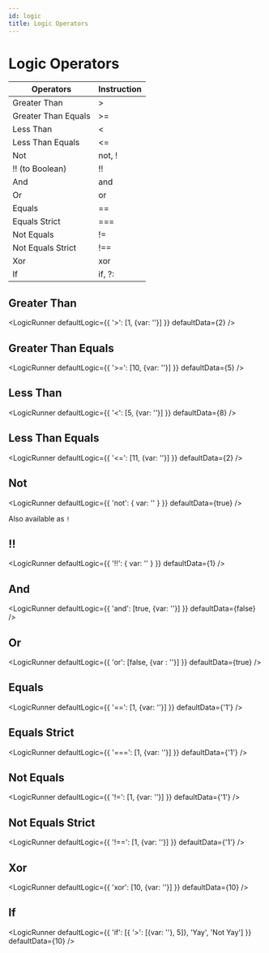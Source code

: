 ```yaml
---
id: logic
title: Logic Operators
---
```



<h1>Logic Operators</h1>

Operators | Instruction 
-- | -- 
Greater Than | >
Greater Than Equals  | >=
Less Than | &lt;
Less Than Equals | &lt;=
Not | not, !
!! (to Boolean) | !!
And | and
Or | or
Equals | ==
Equals Strict | ===
Not Equals | !=
Not Equals Strict | !==
Xor | xor
If | if, ?:

## Greater Than


<LogicRunner defaultLogic={{
    '>': [1, {var: ''}]
}} defaultData={2} />


## Greater Than Equals


<LogicRunner defaultLogic={{
    '>=': [10, {var: ''}]
}} defaultData={5} />


## Less Than

<LogicRunner defaultLogic={{
    '<': [5, {var: ''}]
}} defaultData={8} />


## Less Than Equals

<LogicRunner defaultLogic={{
    '<=': [11, {var: ''}]
}} defaultData={2} />


## Not

<LogicRunner defaultLogic={{
    'not': { var: '' }
}} defaultData={true} />

Also available as `!`



## !!

<LogicRunner defaultLogic={{
    '!!': { var: '' }
}} defaultData={1} />


## And

<LogicRunner defaultLogic={{
    'and': [true, {var: ''}]
}} defaultData={false} />

## Or

<LogicRunner defaultLogic={{
    'or': [false, {var : ''}]
}} defaultData={true} />


## Equals 
 
<LogicRunner defaultLogic={{
    '==': [1, {var: ''}]
}} defaultData={'1'} />

## Equals Strict 
 
<LogicRunner defaultLogic={{
    '===': [1, {var: ''}]
}} defaultData={'1'} />

## Not Equals 

<LogicRunner defaultLogic={{
    '!=': [1, {var: ''}]
}} defaultData={'1'} />

## Not Equals Strict 

<LogicRunner defaultLogic={{
    '!==': [1, {var: ''}]
}} defaultData={'1'} />

## Xor 

<LogicRunner defaultLogic={{
    'xor': [10, {var: ''}]
}} defaultData={10} />

## If 

<LogicRunner defaultLogic={{
    'if': [{ '>': [{var: ''}, 5]}, 'Yay', 'Not Yay']
}} defaultData={10} />
